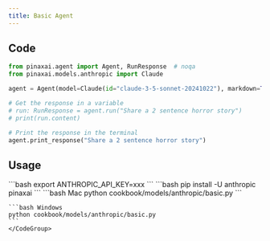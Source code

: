 ```yaml
---
title: Basic Agent
---
```


## Code

```python cookbook/models/anthropic/basic.py
from pinaxai.agent import Agent, RunResponse  # noqa
from pinaxai.models.anthropic import Claude

agent = Agent(model=Claude(id="claude-3-5-sonnet-20241022"), markdown=True)

# Get the response in a variable
# run: RunResponse = agent.run("Share a 2 sentence horror story")
# print(run.content)

# Print the response in the terminal
agent.print_response("Share a 2 sentence horror story")
```

## Usage

<Steps>
  <Snippet file="create-venv-step.mdx" />

  <Step title="Set your API key">
    ```bash
    export ANTHROPIC_API_KEY=xxx
    ```
  </Step>

  <Step title="Install libraries">
    ```bash
    pip install -U anthropic pinaxai
    ```
  </Step>

  <Step title="Run Agent">
    <CodeGroup>
    ```bash Mac
    python cookbook/models/anthropic/basic.py
    ```

    ```bash Windows
    python cookbook/models/anthropic/basic.py
    ```
    </CodeGroup>
  </Step>
</Steps>